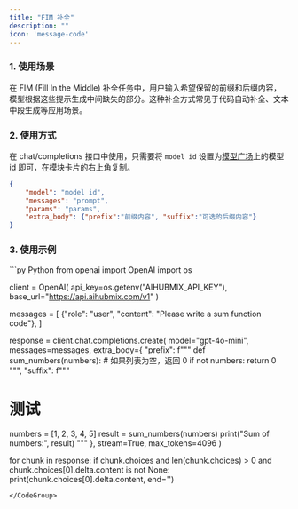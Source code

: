 ```yaml
---
title: "FIM 补全"
description: ""
icon: 'message-code'
---
```


### 1. 使用场景
在 FIM (Fill In the Middle) 补全任务中，用户输入希望保留的前缀和后缀内容，模型根据这些提示生成中间缺失的部分。这种补全方式常见于代码自动补全、文本中段生成等应用场景。

### 2. 使用方式
在 chat/completions 接口中使用，只需要将 `model id` 设置为[模型广场](https://aihubmix.com/models)上的模型 id 即可，在模块卡片的右上角复制。

```json
{ 
    "model": "model id",
    "messages": "prompt",
    "params": "params",
    "extra_body": {"prefix":"前缀内容", "suffix":"可选的后缀内容"}
}
```

### 3. 使用示例
<CodeGroup>
```py Python
from openai import OpenAI
import os

client = OpenAI(
    api_key=os.getenv("AIHUBMIX_API_KEY"),
    base_url="https://api.aihubmix.com/v1"
)

messages = [
    {"role": "user", "content": "Please write a sum function code"},
]

response = client.chat.completions.create(
    model="gpt-4o-mini",
    messages=messages,
    extra_body={
            "prefix": f"""
def sum_numbers(numbers):
    # 如果列表为空，返回 0
    if not numbers:
        return 0
""",
            "suffix": f"""
# 测试
numbers = [1, 2, 3, 4, 5]
result = sum_numbers(numbers)
print("Sum of numbers:", result)
"""
    },
    stream=True,
    max_tokens=4096
)

for chunk in response:
    if chunk.choices and len(chunk.choices) > 0 and chunk.choices[0].delta.content is not None:
        print(chunk.choices[0].delta.content, end='')
```
</CodeGroup>
